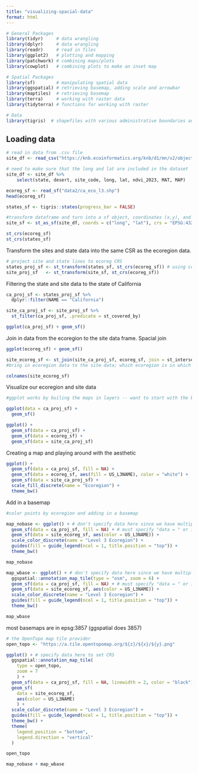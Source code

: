 ```yaml
---
title: "visualizing-spacial-data"
format: html
---
```


```r
# General Packages
library(tidyr)     # data wrangling
library(dplyr)     # data wrangling
library(readr)     # read in files
library(ggplot2)   # plotting and mapping
library(patchwork) # combining maps/plots
library(cowplot)   # combining plots to make an inset map

# Spatial Packages
library(sf)        # manipulating spatial data
library(ggspatial) # retrieving basemap, adding scale and arrowbar
library(maptiles)  # retrieving basemap
library(terra)     # working with raster data
library(tidyterra) # functions for working with raster

# Data 
library(tigris)  # shapefiles with various administrative boundaries and roads
```

## Loading data

```r
# read in data from .csv file
site_df <- read_csv("https://knb.ecoinformatics.org/knb/d1/mn/v2/object/urn%3Auuid%3A7161c08c-79b7-4970-94b4-7d6e4fcfcc03")

# need to make sure that the long and lat are included in the dataset
site_df <- site_df %>% 
    select(state, desert, site_code, long, lat, ndvi_2023, MAT, MAP) 
```

```r
ecoreg_sf <- read_sf("data2/ca_eco_l3.shp")
head(ecoreg_sf)

```

```r

states_sf <- tigris::states(progress_bar = FALSE)
```

```r
#transform dataframe and turn into a sf object, coordinates (x,y), and coordinate reference system
site_sf <- st_as_sf(site_df, coords = c("long", "lat"), crs = "EPSG:4326")

st_crs(ecoreg_sf)
st_crs(states_sf)

```

Transform the sites and state data into the same CSR as the ecoregion data.
```r
# project site and state lines to ecoreg CRS
states_proj_sf <- st_transform(states_sf, st_crs(ecoreg_sf)) # using coordinate reference from another file
site_proj_sf   <- st_transform(site_sf, st_crs(ecoreg_sf))
```

Filtering the state and site data to the state of California
```r
ca_proj_sf <- states_proj_sf %>%  
  dplyr::filter(NAME == "California")

site_ca_proj_sf <- site_proj_sf %>% 
  st_filter(ca_proj_sf, .predicate = st_covered_by)

ggplot(ca_proj_sf) + geom_sf()
```

Join in data from the ecoregion to the site data frame. 
Spacial join

```r

ggplot(ecoreg_sf) + geom_sf()

site_ecoreg_sf <- st_join(site_ca_proj_sf, ecoreg_sf, join = st_intersects) #one of the left is the one that is "kept" and the one on the right is what is being added to the left dataframe
#bring in ecoregion data to the site data; which ecoregion is in which site

colnames(site_ecoreg_sf)
```


Visualize our ecoregion and site data
```r
#ggplot works by builing the maps in layers -- want to start with the bottom layer first

ggplot(data = ca_proj_sf) +
  geom_sf()
```

```r
ggplot() +
  geom_sf(data = ca_proj_sf) +
  geom_sf(data = ecoreg_sf) +
  geom_sf(data = site_ca_proj_sf)
```

Creating a map and playing around with the aesthetic 
```r
ggplot() +
  geom_sf(data = ca_proj_sf, fill = NA) +
  geom_sf(data = ecoreg_sf, aes(fill = US_L3NAME), color = "white") +
  geom_sf(data = site_ca_proj_sf) +
  scale_fill_discrete(name = "Ecoregion") +
  theme_bw()
```

Add in a basemap
```r
#color points by ecoregion and adding in a basemap

map_nobase <- ggplot() + # don't specify data here since we have multiple data sets to plot
  geom_sf(data = ca_proj_sf, fill = NA) + # must specify "data = " or it will throw an error
  geom_sf(data = site_ecoreg_sf, aes(color = US_L3NAME)) +
  scale_color_discrete(name = "Level 3 Ecoregion") +
  guides(fill = guide_legend(ncol = 1, title.position = "top")) +
  theme_bw()

map_nobase

map_wbase <- ggplot() + # don't specify data here since we have multiple data sets to plot
  ggspatial::annotation_map_tile(type = "osm", zoom = 6) + 
  geom_sf(data = ca_proj_sf, fill = NA) + # must specify "data = " or it will throw an error
  geom_sf(data = site_ecoreg_sf, aes(color = US_L3NAME)) +
  scale_color_discrete(name = "Level 3 Ecoregion") +
  guides(fill = guide_legend(ncol = 1, title.position = "top")) +
  theme_bw()

map_wbase

```


most basemaps are in epsg:3857 (ggspatial does 3857)
```r
# the OpenTopo map tile provider
open_topo <- "https://a.tile.opentopomap.org/${z}/${x}/${y}.png"

ggplot() + # specify data here to set CRS 
  ggspatial::annotation_map_tile(
    type = open_topo,
    zoom = 7
    ) + 
  geom_sf(data = ca_proj_sf, fill = NA, linewidth = 2, color = "black") + # don't need to specify data here since we did in ggplot call
  geom_sf(
    data = site_ecoreg_sf, 
    aes(color = US_L3NAME) 
    ) +
  scale_color_discrete(name = "Level 3 Ecoregion") +
  guides(fill = guide_legend(ncol = 1, title.position = "top")) +
  theme_bw() +
  theme(
    legend.position = "bottom",
    legend.direction = "vertical"
  )

open_topo
```
```r
map_nobase + map_wbase
```

